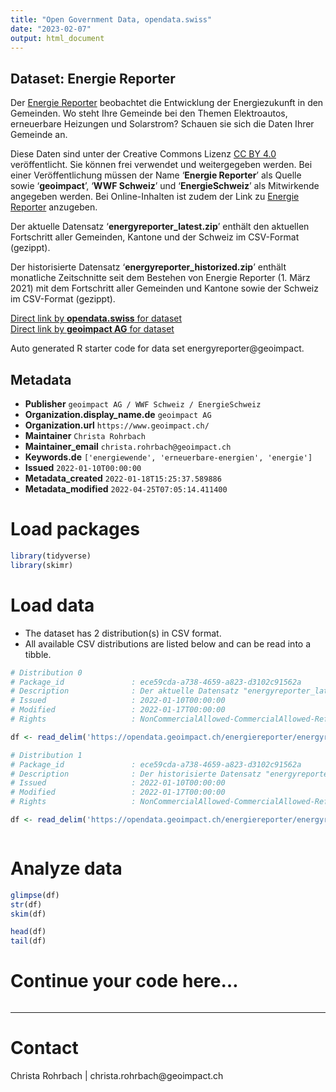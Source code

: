 ```yaml
---
title: "Open Government Data, opendata.swiss"
date: "2023-02-07"
output: html_document
---
```


## Dataset: Energie Reporter

Der [Energie Reporter](https://www.energiereporter.ch) beobachtet die Entwicklung der Energiezukunft in den Gemeinden. Wo steht Ihre Gemeinde bei den Themen Elektroautos, erneuerbare Heizungen und Solarstrom? Schauen sie sich die Daten Ihrer Gemeinde an.

Diese Daten sind unter der Creative Commons Lizenz [CC BY 4.0](https://creativecommons.org/licenses/by/4.0/deed.de) veröffentlicht. Sie können frei verwendet und weitergegeben werden. Bei einer Veröffentlichung müssen der Name '__Energie Reporter__' als Quelle sowie '__geoimpact__', '__WWF Schweiz__' und '__EnergieSchweiz__' als Mitwirkende angegeben werden. Bei Online-Inhalten ist zudem der Link zu [Energie Reporter](https://www.energiereporter.ch) anzugeben.

Der aktuelle Datensatz '__energyreporter_latest.zip__' enthält den aktuellen Fortschritt aller Gemeinden, Kantone und der Schweiz im CSV-Format (gezippt).

Der historisierte Datensatz '__energyreporter_historized.zip__' enthält monatliche Zeitschnitte seit dem Bestehen von Energie Reporter (1. März 2021) mit dem Fortschritt aller Gemeinden und Kantone sowie der Schweiz im CSV-Format (gezippt).

[Direct link by **opendata.swiss** for dataset](https://opendata.swiss/de/dataset/energie-reporter)<br>
[Direct link by **geoimpact AG** for dataset](https://www.energiereporter.ch)

Auto generated R starter code for data set energyreporter@geoimpact.

## Metadata

- **Publisher** `geoimpact AG / WWF Schweiz / EnergieSchweiz`
- **Organization.display_name.de** `geoimpact AG`
- **Organization.url** `https://www.geoimpact.ch/`
- **Maintainer** `Christa Rohrbach`
- **Maintainer_email** `christa.rohrbach@geoimpact.ch`
- **Keywords.de** `['energiewende', 'erneuerbare-energien', 'energie']`
- **Issued** `2022-01-10T00:00:00`
- **Metadata_created** `2022-01-18T15:25:37.589886`
- **Metadata_modified** `2022-04-25T07:05:14.411400`


# Load packages

```r

library(tidyverse)
library(skimr)

```

# Load data

-   The dataset has 2 distribution(s) in CSV format.
-   All available CSV distributions are listed below and can be read into a tibble.

```r

# Distribution 0
# Package_id               : ece59cda-a738-4659-a823-d3102c91562a
# Description              : Der aktuelle Datensatz "energyreporter_latest.zip" enthält den aktuellen Fortschritt aller Gemeinden, Kantone und der Schweiz im CSV-Format (gezippt).
# Issued                   : 2022-01-10T00:00:00
# Modified                 : 2022-01-17T00:00:00
# Rights                   : NonCommercialAllowed-CommercialAllowed-ReferenceRequired

df <- read_delim('https://opendata.geoimpact.ch/energiereporter/energyreporter_latest.zip')

# Distribution 1
# Package_id               : ece59cda-a738-4659-a823-d3102c91562a
# Description              : Der historisierte Datensatz "energyreporter_historized.zip" enthält monatliche Zeitschnitte seit dem Bestehen von Energie Reporter (1. März 2021) mit dem Fortschritt aller Gemeinden und Kantone sowie der Schweiz im CSV-Format (gezippt).
# Issued                   : 2022-01-10T00:00:00
# Modified                 : 2022-01-17T00:00:00
# Rights                   : NonCommercialAllowed-CommercialAllowed-ReferenceRequired

df <- read_delim('https://opendata.geoimpact.ch/energiereporter/energyreporter_historized.zip')



```

# Analyze data

```r

glimpse(df)
str(df)
skim(df)

head(df)
tail(df)

```

# Continue your code here...

```r

```

------------------------------------------------------------------------

# Contact

Christa Rohrbach | christa.rohrbach@geoimpact.ch
